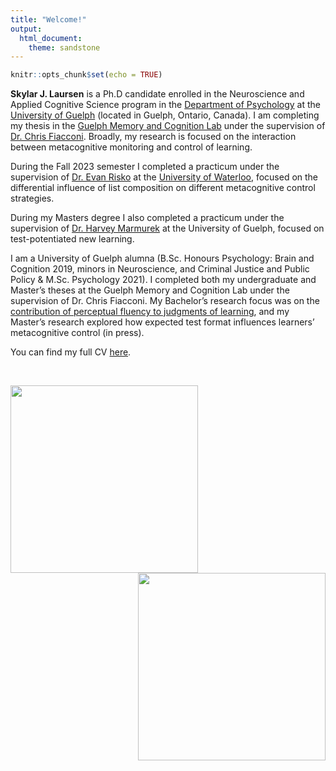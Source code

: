 ```yaml
---
title: "Welcome!"
output: 
  html_document:
    theme: sandstone
---
```


```r
knitr::opts_chunk$set(echo = TRUE)
```


**Skylar J. Laursen** is a Ph.D candidate enrolled in the Neuroscience and Applied Cognitive Science program in the [Department of Psychology](https://www.uoguelph.ca/psychology/) at the [University of Guelph](https://www.uoguelph.ca) (located in Guelph, Ontario, Canada). I am completing my thesis in the [Guelph Memory and Cognition Lab](https://fiacconi-lab.uoguelph.ca) under the supervision of [Dr. Chris Fiacconi](https://www.uoguelph.ca/psychology/users/chris-fiacconi). Broadly, my research is focused on the interaction between metacognitive monitoring and control of learning. 

During the Fall 2023 semester I completed a practicum under the supervision of [Dr. Evan Risko](https://uwaterloo.ca/psychology/profiles/evan-f-risko) at the [University of Waterloo](https://uwaterloo.ca/), focused on the differential influence of list composition on different metacognitive control strategies.

During my Masters degree I also completed a practicum under the supervision of [Dr. Harvey Marmurek](https://www.uoguelph.ca/psychology/users/harvey-marmurek) at the University of Guelph, focused on test-potentiated new learning.

I am a University of Guelph alumna (B.Sc. Honours Psychology: Brain and Cognition 2019, minors in Neuroscience, and Criminal Justice and Public Policy & M.Sc. Psychology 2021). I completed both my undergraduate and Master's theses at the Guelph Memory and Cognition Lab under the supervision of Dr. Chris Fiacconi. My Bachelor’s research focus was on the [contribution of perceptual fluency to judgments of learning](https://doi.org/10.1037/xlm0000766), and my Master's research explored how expected test format influences learners' metacognitive control (in press).

You can find my full CV [here](CV.pdf).

&nbsp;

<img align="left" width="300" height="300" src="Skylar_Laursen.jpg"> <img align="right" width="300" height="300" src="guelph.jpg">

